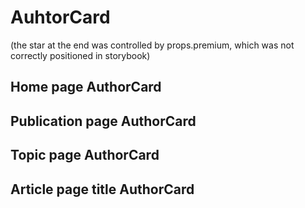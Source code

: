 
<Meta title="Components|AuhtorCard" component={AuthorCard} />

# AuhtorCard

<Props of={AuthorCardProps} />

(the star at the end was controlled by props.premium, which was not correctly positioned in storybook)

## Home page AuthorCard

<Preview>
  <Story name="Home page AuthorCard">
    <AuthorCard id="ID001" variation="Home" />
  </Story>
</Preview>

## Publication page AuthorCard

<Preview>
  <Story name="Publication page AuthorCard">
    <AuthorCard id="ID001" variation="PublicationHome" />
  </Story>
</Preview>

## Topic page AuthorCard

<Preview>
  <Story name="Topic page AuthorCard">
    <AuthorCard id="ID001" variation="TopicHome" />
  </Story>
</Preview>

## Article page title AuthorCard

<Preview>
  <Story name="Article page AuthorCard">
    <AuthorCard id="ID001" variation="ArticleTitle" />
  </Story>
</Preview>
